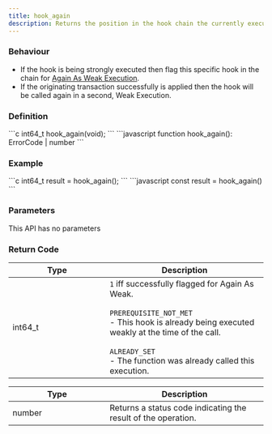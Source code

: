 ```yaml
---
title: hook_again
description: Returns the position in the hook chain the currently executing hook occupies
---
```


### Behaviour

* If the hook is being strongly executed then flag this specific hook in the chain for [Again As Weak Execution](../../../concepts/weak-and-strong.md).
* If the originating transaction successfully is applied then the hook will be called again in a second, Weak Execution.

### Definition

<Tabs>
<TabItem label="C">
```c
int64_t hook_again(void);
```
</TabItem>
<TabItem label="JavaScript">
```javascript
function hook_again(): ErrorCode | number
```
</TabItem>
</Tabs>

### Example

<Tabs>
<TabItem label="C">
```c
int64_t result = 
  	hook_again();
```
</TabItem>
<TabItem label="JavaScript">
```javascript
const result = hook_again()
```
</TabItem>
</Tabs>

### Parameters

This API has no parameters

### Return Code

<Tabs>
<TabItem label="C">
<table><thead><tr><th width="176">Type</th><th>Description</th></tr></thead><tbody><tr><td>int64_t</td><td><code>1</code> iff successfully flagged for Again As Weak.<br /><br /><code>PREREQUISITE_NOT_MET</code><br />- This hook is already being executed weakly at the time of the call.<br /><br /><code>ALREADY_SET</code><br />- The function was already called this execution.</td></tr></tbody></table>
</TabItem>
<TabItem label="JavaScript">
<table><thead><tr><th width="176">Type</th><th>Description</th></tr></thead><tbody><tr><td>number</td><td>Returns a status code indicating the result of the operation.</td></tr></tbody></table>
</TabItem>
</Tabs>

